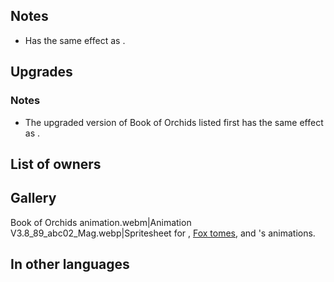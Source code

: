 {{Weapon Infobox
|tagid=SID_金蘭の書
|weaponType=Blue Tome
|might=14
|range=2
|effect=If unit initiates combat, grants Atk+6 during combat.
|cost=400
|exclusive=1
|userVersion1=Closed
|userVersion2=Open
|userVersion3=Gleam Closed
|userVersion4=Gleam Open
|statModifiers=0,14,0,0,0
|required=-
|SE=
|refinePaths=default
|refineSP=400
|refineMedals=500
|refineDews=200
|effectSkill1=If a movement Assist skill (like Reposition, Shove, Pivot, etc.) is used by unit or targets unit, grants Atk/Spd+6 to unit and target ally or unit and targeting ally for 1 turn.
|iconSkill1=Atk Spd Link W.png
|tagidExtraSkill1=連
|properties=
}}
==Notes==
* Has the same effect as {{Pt|Death Blow 3}}.
{{IfUnitInitiates}}
{{Combat boosts}}
==Upgrades==
{{Weapon Upgrade List}}
===Notes===
* The upgraded version of Book of Orchids listed first has the same effect as {{St|Atk/Spd Link 3}}.
{{Bonuses}}
==List of owners==
{{Skill Hero List}}
==Gallery==
<gallery>
Book of Orchids animation.webm|Animation
V3.8_89_abc02_Mag.webp|Spritesheet for {{St|Inscribed Tome}}, [[Fox tomes]], and {{PAGENAME}}'s animations.
</gallery>
==In other languages==
{{OtherLanguages
|japanese=金蘭の書
|german=Orchideenbuch
|spanishEU=Libro orquídeas
|spanishLA=Libro orquídeas
|french=Livre d'orchidées
|italian=Tomo di orchidea
|chineseTW=金蘭之書
|portuguese=Livro da orquídea
}}
{{Weapons Navbox}}